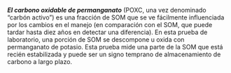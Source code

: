 ***El carbono oxidable de permanganato*** (POXC, una vez denominado "carbón
activo") es una fracción de SOM que se ve fácilmente influenciada por los
cambios en el manejo (en comparación con el SOM, que puede tardar hasta diez
años en detectar una diferencia). En esta prueba de laboratorio, una porción de
SOM se descompone u oxida con permanganato de potasio. Esta prueba mide una
parte de la SOM que está recién estabilizada y puede ser un signo temprano de
almacenamiento de carbono a largo plazo.
